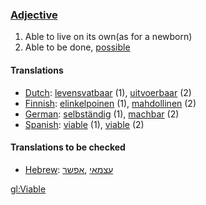 ===[[Adjective]]===
# Able to live on its own(as for a newborn)
# Able to be done, [[possible]]

====Translations====
*[[Dutch]]: [[levensvatbaar]] (1), [[uitvoerbaar]] (2)
*[[Finnish]]: [[elinkelpoinen]] (1), [[mahdollinen]] (2)
*[[German]]: [[selbständig]] (1), [[machbar]] (2)
*[[Spanish]]: [[viable]] (1), [[viable]] (2)

====Translations to be checked====
*[[Hebrew]]: [[עצמאי]] ,[[אפשר]]

[[gl:Viable]]